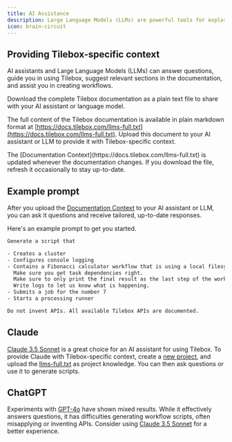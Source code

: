 ```yaml
---
title: AI Assistance
description: Large Language Models (LLMs) are powerful tools for exploring and learning about Tilebox. This section explains how to provide them with Tilebox-specific context for tailored, relevant and up-to-date responses.
icon: brain-circuit
---
```


## Providing Tilebox-specific context

AI assistants and Large Language Models (LLMs) can answer questions, guide you in using Tilebox, suggest relevant sections in the documentation, and assist you in creating workflows.

<Card title="Download documentation for LLMs" icon="brain-circuit" href="https://docs.tilebox.com/llms-full.txt" horizontal>
Download the complete Tilebox documentation as a plain text file to share with your AI assistant or language model.
</Card>

The full content of the Tilebox documentation is available in plain markdown format at [https://docs.tilebox.com/llms-full.txt](https://docs.tilebox.com/llms-full.txt). Upload this document to your AI assistant or LLM to provide it with Tilebox-specific context.

<Tip>
The [Documentation Context](https://docs.tilebox.com/llms-full.txt) is updated whenever the documentation changes. If you download the file, refresh it occasionally to stay up-to-date.
</Tip>

## Example prompt

After you upload the [Documentation Context](https://docs.tilebox.com/llms-full.txt) to your AI assistant or LLM, you can ask it questions and receive tailored, up-to-date responses.

Here's an example prompt to get you started.

```txt Example prompt
Generate a script that

- Creates a cluster
- Configures console logging
- Contains a Fibonacci calculator workflow that is using a local filesystem cache.
  Make sure you get task dependencies right.
  Make sure to only print the final result as the last step of the workflow.
  Write logs to let us know what is happening.
- Submits a job for the number 7
- Starts a processing runner

Do not invent APIs. All available Tilebox APIs are documented.
```

## Claude

[Claude 3.5 Sonnet](https://docs.anthropic.com/en/docs/about-claude/models) is a great choice for an AI assistant for using Tilebox. To provide Claude with Tilebox-specific context, create a [new project](https://support.anthropic.com/en/articles/9517075-what-are-projects), and upload the [llms-full.txt](https://docs.tilebox.com/llms-full.txt) as project knowledge. You can then ask questions or use it to generate scripts.

## ChatGPT

Experiments with [GPT-4o](https://chatgpt.com/?model=gpt-4o) have shown mixed results. While it effectively answers questions, it has difficulties generating workflow scripts, often misapplying or inventing APIs. Consider using [Claude 3.5 Sonnet](#claude) for a better experience.
